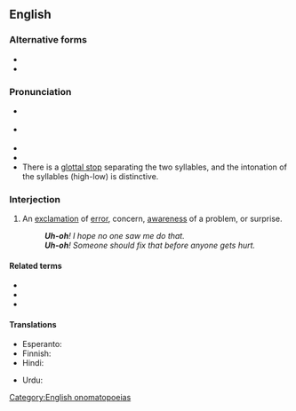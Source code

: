 {{also|uh oh}}
==English==

===Alternative forms===
* {{l|en|oh-oh}}
* {{l|en|uh oh}}

===Pronunciation===
* {{a|US}} {{IPA|/ˈʌʔoʊ/|[ˈʌ̆ʔ˦oʊ˨]|lang=en}}
* {{a|RP}} {{IPA|/ˈʌʔəʊ/|[ˈʌ̆ʔ˦əʊ˨]|lang=en}}
* {{audio|en-us-uh-oh.ogg|Audio (US)|lang=en}}
* {{audio|Uh-oh.ogg|Audio (UK)|lang=en}}
* There is a [[glottal stop]] separating the two syllables, and the intonation of the syllables (high-low) is distinctive.

===Interjection===
{{en-interj|head=[[uh]]-[[oh]]}}

# An [[exclamation]] of [[error]], concern, [[awareness]] of a problem, or surprise.
#: '''''Uh-oh'''! I hope no one saw me do that.''
#: '''''Uh-oh'''! Someone should fix that before anyone gets hurt.''

====Related terms====
* {{l|en|oh}}
* {{l|en|uh}}
* {{l|en|oops}}

====Translations====
{{trans-top|exclamation}}
* Esperanto: {{t|eo|aĉ}}
* Finnish: {{t|fi|ohhoh}}
* Hindi: {{t+|hi|अरे|sc=Deva}}
{{trans-mid}}
* Urdu: {{t|ur|ارے|tr=are|sc=ur-Arab}}
{{trans-bottom}}

[[Category:English onomatopoeias]]